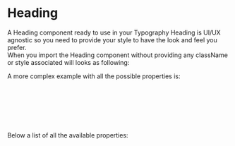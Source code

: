 
<Meta title="DCXLibrary/Typography/Heading/Documentation" />

# Heading

A Heading component ready to use in your Typography
Heading is UI/UX agnostic so you need to provide your style to have the look and feel you prefer.  
When you import the Heading component without providing any className or style associated will looks as following:

<Canvas of={HeadingStories.Unstyled} />

A more complex example with all the possible properties is:

```js
<Heading
    label="This is a Heading"
    level="1"
    className="title"
    id="user-defined-id" 
/>
```

Below a list of all the available properties:

<ArgTypes of={HeadingStories} />